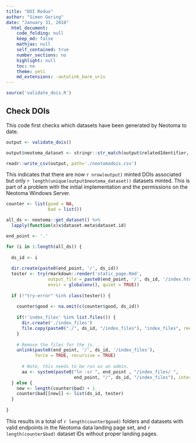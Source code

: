 ```yaml
---
title: "DOI Redux"
author: "Simon Goring"
date: "January 31, 2018"
  html_document:
    code_folding: null
    keep_md: false
    mathjax: null
    self_contained: true
    number_sections: no
    highlight: null
    toc: no
    theme: yeti
    md_extensions: -autolink_bare_uris
---
```


```r
source('validate_dois.R')
```

## Check DOIs

This code first checks which datasets have been generated by Neotoma to date.

```r

output <- validate_dois()

output$neotoma_dataset <- stringr::str_match(output$relatedIdentifier, "downloads/(\\d*),")[,2]

readr::write_csv(output, path='./neotomadois.csv')

```

This indicates that there are now `r nrow(output)` minted DOIs associated but only `r length(unique(output$neotoma_dataset))` datasets minted.  This is part of a problem with the initial implementation and the permissions on the Neotoma Windows Server.

```r

counter <- list(good = NA,
                bad = list())

all_ds <- neotoma::get_dataset() %>% 
  lapply(function(x)x$dataset.meta$dataset.id)

end_point <- '.'

for (i in 1:length(all_ds)) {
  
  ds_id <- i
  
  dir.create(paste0(end_point, '/', ds_id))
  tester <- try(rmarkdown::render('static_page.Rmd', 
                output_file = paste0(end_point, '/', ds_id, '/index.html'),
                envir = globalenv(), quiet = TRUE))
  
  if (!"try-error" %in% class(tester)) {
    
    counter$good <- na.omit(c(counter$good, ds_id))
    
    if(!'index_files' %in% list.files()) {
      dir.create('./index_files')
      file.copy(paste0("./", ds_id, "/index_files"), "index_files", recursive=TRUE)
    }
    
    # Remove the files for the js. . . 
    unlink(paste0(end_point, '/', ds_id, '/index_files'), 
           force = TRUE, recursive = TRUE)
     
      # Note, this needs to be run as an admin.
      aa <- system(paste0("ln -sr ", end_point , "/index_files/ ", 
                          end_point, "/", ds_id, "/index_files"), intern = TRUE)
  } else {
    new <- length(counter$bad) + 1
    counter$bad[[new]] <- list(ds_id, tester)
  }
      
}
```

This results in a total of `r length(counter$good)` folders and datasets with valid endpoints in the Neotoma data landing page set, and `r length(counter$bad)` dataset IDs without proper landing pages.
